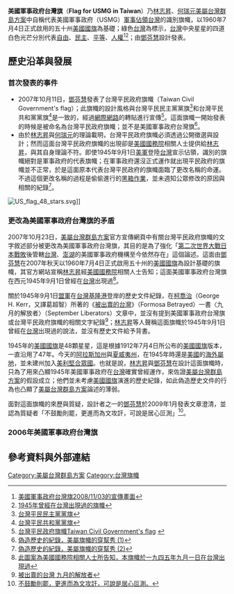{{Advert|time=2016-07-21}}


'''美國軍事政府台灣旗'''（'''Flag for USMG in Taiwan'''）乃[[林志昇|林志昇]]、[[何瑞元|何瑞元]][[美屬台灣群島方案|美屬台灣群島方案]]中自稱代表美國軍事政府（USMG）[[軍事佔領|軍事佔領]][[台灣|台灣]]的識別旗幟，以1960年7月4日正式啟用的五十州[[美國國旗|美國國旗]]為基礎；綠色[[台灣|台灣]]為標示，[[台灣|台灣]]中央星星的四道白色光芒分別代表[[自由|自由]]、[[民主|民主]]、[[平等|平等]]、[[人權|人權]]<ref>[http://tw.youtube.com/watch?v=fXnhrIkqCnU 美國軍事政府台灣旗2008/11/03的宣傳畫面]</ref><ref>[http://tw.myblog.yahoo.com/rogerlin2005tw/photo?pid=1056 1945年曾經在台灣出現過的旗幟]{{dead link|date=2018年4月 |bot=InternetArchiveBot |fix-attempted=yes }}</ref>；由[[鄧芬慧|鄧芬慧]]設計發表。

==歷史沿革與發展==

===首次發表的事件===
*2007年10月11日，[[鄧芬慧|鄧芬慧]]發表了台灣平民政府旗幟（Taiwan Civil Government's flag）；此旗幟的設計風格與台灣平民民主黨黨旗<ref>[http://www.taiwanus.net/roger/usa_tw_tag.jpg 台灣平民民主黨黨旗]</ref>和台灣平民共和黨黨旗<ref>[http://www.taiwanus.net/roger/usa_formosa.jpg 台灣平民共和黨黨旗]</ref>是一致的，經過[[網際網路|網際網路]]的轉貼進行宣傳<ref>[http://tw.myblog.yahoo.com/Skylight-9000/article?mid=6614&prev=-2&next=-2&page=1&sc=1 台灣平民政府旗幟Taiwan Civil Government's flag] {{webarchive|url=https://web.archive.org/web/20071028121424/http://tw.myblog.yahoo.com/Skylight-9000/article?mid=6614&prev=-2&next=-2&page=1&sc=1 |date=2007-10-28 }}</ref>。這面旗幟一開始發表的時候是被命名為台灣平民政府旗幟；並不是美國軍事政府台灣旗<ref>[http://tw.myblog.yahoo.com/flyingfish-1977/article?mid=10&prev=13&next=-1 偽造歷史的紀錄，美屬旗幟的穿幫秀 (1)]{{dead link|date=2018年4月 |bot=InternetArchiveBot |fix-attempted=yes }}</ref>。
*由於[[林志昇|林志昇]]與[[何瑞元|何瑞元]]的理論載明，台灣平民政府旗幟必須透過公開徵選與設計；然而這面台灣平民政府旗幟的出現卻是[[美國國務院|美國國務院]]相關人士提供給[[林志昇|林志昇]]，與其自身理論不符。即使1945年9月1日[[美軍|美軍]]登陸[[台灣|台灣]]宣示佔領，識別的旗幟絕對是軍事政府的代表旗幟；在軍事政府還沒正式運作就出現平民政府的旗幟並不正常，於是這面原本代表台灣平民政府的旗幟面臨了更改名稱的命運。不過這個更改名稱的過程是偷偷進行的[[黑箱作業|黑箱作業]]，並未週知公眾修改的原因與相關的紀錄<ref>[http://tw.myblog.yahoo.com/flyingfish-1977/article?mid=13&prev=14&next=10 偽造歷史的紀錄，美屬旗幟的穿幫秀 (2)]{{dead link|date=2018年4月 |bot=InternetArchiveBot |fix-attempted=yes }}</ref>。

[[File:US_flag_48_stars.svg|thumb]]]]

===更改為美國軍事政府台灣旗的矛盾===
2007年10月23日，[[美屬台灣群島方案|美屬台灣群島方案]]官方宣傳網頁中有關台灣平民政府旗幟的文字敘述部分被更改為美國軍事政府台灣旗，其目的是為了強化「[[第二次世界大戰|第二次世界大戰]][[日本戰敗|日本戰敗]]後管轄[[台灣|台灣]]、[[澎湖|澎湖]]的美國軍事政府機構至今依然存在」這個論述。這面由[[鄧芬慧|鄧芬慧]]在2007年秋天以1960年7月4日正式啟用五十州的[[美國國旗|美國國旗]]為設計基礎的旗幟，其官方網站宣稱[[林志昇|林志昇]]經[[美國國務院|美國國務院]]相關人士告知；這面美國軍事政府台灣旗在西元1945年9月1日曾經在[[台灣|台灣]]出現過<ref>[http://www.taiwanus.net/roger/roger_92.htm 此圖案為美國國務院相關人士所告知，本旗幟於一九四五年九月一日在台灣出現過]</ref>。

關於1945年9月1日[[盟軍|盟軍]]在[[台灣|台灣]][[基隆港|基隆港]]登岸的歷史文件紀錄，在[[柯喬治|柯喬治]]（George H. Kerr，又譯葛超智）所著的《[[被出賣的台灣|被出賣的台灣]]》（Formosa Betrayed）一書〈九月的解放者〉（September Liberators）文章中，並沒有提到美國軍事政府台灣旗或台灣平民政府旗幟的相關文字紀錄<ref>[http://www.romanization.com/books/formosabetrayed/chap03.html 被出賣的台灣 九月的解放者]</ref>；[[林志昇|林志昇]]等人聲稱這面旗幟於1945年9月1日曾經在[[台灣|台灣]]出現過的說法，並沒有歷史文件給予背書。

1945年的[[美國國旗|美國國旗]]是48顆星星，這是根據1912年7月4日所公布的[[美國國旗|美國國旗]]版本，一直沿用了47年。今天的[[阿拉斯加州|阿拉斯加州]]與[[夏威夷州|夏威夷州]]，在1945年時還是[[美國|美國]]的[[海外屬地|海外屬地]]，並未建州加入[[美利堅合眾國|美利堅合眾國]]。也就是說，[[林志昇|林志昇]]與[[鄧芬慧|鄧芬慧]]在設計這面旗幟時，只為了用來凸顯1945年美國軍事政府在[[台灣|台灣]]確實曾經運作，來佐證[[美屬台灣群島方案|美屬台灣群島方案]]的假設成立；他們並未考慮[[美國國旗|美國國旗]]演進的歷史紀錄，如此偽造歷史文件的行為也凸顯了[[美屬台灣群島方案|美屬台灣群島方案]]論述的薄弱。

面對這面旗幟的來歷與質疑，設計者之一的[[鄧芬慧|鄧芬慧]]於2009年1月發表文章澄清，並認為質疑者「不鼓勵則罷，更進而為文攻訐，可說是居心叵測」<ref>[http://www.taiwanus.net/roger/weekly_84.htm 不鼓勵則罷，更進而為文攻訐，可說是居心叵測。]</ref>。

===2006年美國軍事政府台灣旗===

==參考資料與外部連結==
{{Reflist}}

[[Category:美屬台灣群島方案|Category:美屬台灣群島方案]]
[[Category:台灣旗幟|Category:台灣旗幟]]